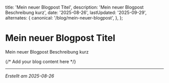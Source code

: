   title: 'Mein neuer Blogpost Titel',
  description: 'Mein neuer Blogpost Beschreibung kurz',
  date: '2025-08-26',
  lastUpdated: '2025-09-29',
  alternates: {
    canonical: '/blog/mein-neuer-blogpost',
  },
};

# Mein neuer Blogpost Titel

<BlogDateDisplay date="2025-08-26" lastUpdated="2025-09-29" className="mb-6" />

Mein neuer Blogpost Beschreibung kurz

{/* Add your blog content here */}

---

*Erstellt am 2025-08-26*

